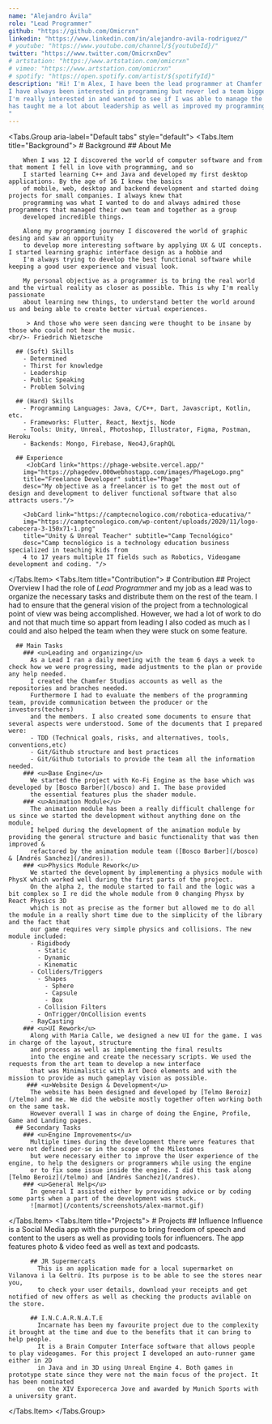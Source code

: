 ```yaml
---
name: "Alejandro Ávila"
role: "Lead Programmer"
github: "https://github.com/Omicrxn"
linkedin: "https://www.linkedin.com/in/alejandro-avila-rodriguez/"
# youtube: "https://www.youtube.com/channel/${youtubeId}/"
twitter: "https://www.twitter.com/OmicrxnDev"
# artstation: "https://www.artstation.com/omicrxn"
# vimeo: "https://www.artstation.com/omicrxn"
# spotify: "https://open.spotify.com/artist/${spotifyId}"
description: "Hi! I'm Alex, I have been the lead programmer at Chamfer Studios under the development of Dune: Special Spice Ops.
I have always been interested in programming but never led a team bigger than 2 or 3. I was looking forward for this experience since it is a role 
I'm really interested in and wanted to see if I was able to manage the responsibilities that leading a team includes. Overall this has been an awesome experience and 
has taught me a lot about leadership as well as improved my programming skills.
"
---
```


<Tabs.Group aria-label="Default tabs" style="default">
  <Tabs.Item title="Background">
    # Background
      ## About Me

        When I was 12 I discovered the world of computer software and from that moment I fell in love with programming, and so
        I started learning C++ and Java and developed my first desktop applications. By the age of 16 I knew the basics
        of mobile, web, desktop and backend development and started doing projects for small companies. I always knew that
        programming was what I wanted to do and always admired those programmers that managed their own team and together as a group
        developed incredible things.

        Along my programming journey I discovered the world of graphic desing and saw an opportunity
        to develop more interesting software by applying UX & UI concepts. I started learning graphic interface design as a hobbie and
        I'm always trying to develop the best functional software while keeping a good user experience and visual look.

        My personal objective as a programmer is to bring the real world and the virtual reality as closer as possible. This is why I'm really passionate
        about learning new things, to understand better the world around us and being able to create better virtual experiences.

         > And those who were seen dancing were thought to be insane by those who could not hear the music.
    <br/>- Friedrich Nietzsche

      ## (Soft) Skills
        - Determined
        - Thirst for knowledge
        - Leadership
        - Public Speaking
        - Problem Solving

      ## (Hard) Skills
        - Programming Languages: Java, C/C++, Dart, Javascript, Kotlin, etc.
        - Frameworks: Flutter, React, Nextjs, Node
        - Tools: Unity, Unreal, Photoshop, Illustrator, Figma, Postman, Heroku
        - Backends: Mongo, Firebase, Neo4J,GraphQL

      ## Experience
         <JobCard link="https://phage-website.vercel.app/"
        img="https://phagedev.000webhostapp.com/images/PhageLogo.png"
        title="Freelance Developer" subtitle="Phage"
        desc="My objective as a freelancer is to get the most out of design and development to deliver functional software that also attracts users."/>

        <JobCard link="https://camptecnologico.com/robotica-educativa/"
        img="https://camptecnologico.com/wp-content/uploads/2020/11/logo-cabecera-3-150x71-1.png"
        title="Unity & Unreal Teacher" subtitle="Camp Tecnológico"
        desc="Camp tecnológico is a technology education business specialized in teaching kids from
        4 to 17 years multiple IT fields such as Robotics, Videogame development and coding. "/>

  </Tabs.Item>
  <Tabs.Item title="Contribution">
    # Contribution
      ## Project Overview
        I had the role of *Lead Programmer* and my job as a lead was to organize the necessary 
        tasks and distribute them on the rest of the team. I had to ensure that the general vision of the project
        from a technological point of view was being accomplished. However, we had a lot of work to do and not that much time
        so appart from leading I also coded as much as I could and also helped the team when they were stuck on some feature.

      ## Main Tasks
        ### <u>Leading and organizing</u>
          As a Lead I ran a daily meeting with the team 6 days a week to check how we were progressing, made adjustments to the plan or provide any help needed.
          I created the Chamfer Studios accounts as well as the repositories and branches needed.
          Furthermore I had to evaluate the members of the programming team, provide communication between the producer or the investors(techers)
          and the members. I also created some documents to ensure that several aspects were understood. Some of the documents that I prepared were:
          - TDD (Technical goals, risks, and alternatives, tools, conventions,etc)
          - Git/Github structure and best practices
          - Git/Github tutorials to provide the team all the information needed.
        ### <u>Base Engine</u>
          We started the project with Ko-Fi Engine as the base which was developed by [Bosco Barber](/bosco) and I. The base provided
          the essential features plus the shader module.
        ### <u>Animation Module</u>
          The animation module has been a really difficult challenge for us since we started the development without anything done on the module.
          I helped during the development of the animation module by providing the general structure and basic functionality that was then improved &
          refactored by the animation module team ([Bosco Barber](/bosco) & [Andrés Sanchez](/andres)).
        ### <u>Physics Module Rework</u>
          We started the development by implementing a physics module with PhysX which worked well during the first parts of the project.
          On the alpha 2, the module started to fail and the logic was a bit complex so I re did the whole module from 0 changing Physx by React Physics 3D
          which is not as precise as the former but allowed me to do all the module in a really short time due to the simplicity of the library and the fact that
          our game requires very simple physics and collisions. The new module included:
          - Rigidbody
            - Static
            - Dynamic
            - Kinematic
          - Colliders/Triggers
            - Shapes
              - Sphere
              - Capsule
              - Box
            - Collision Filters
            - OnTrigger/OnCollision events
          - RayCasting
        ### <u>UI Rework</u>
          Along with Maria Calle, we designed a new UI for the game. I was in charge of the layout, structure
          and process as well as implementing the final results
          into the engine and create the necessary scripts. We used the requests from the art team to develop a new interface
          that was Minimalistic with Art Decó elements and with the mission to provide as much gameplay vision as possible.
         ### <u>Website Design & Development</u>
          The website has been designed and developed by [Telmo Beroiz](/telmo) and me. We did the website mostly together often working both on the same task.
          However overall I was in charge of doing the Engine, Profile, Game and Landing pages.
      ## Secondary Tasks
        ### <u>Engine Improvements</u>
          Multiple times during the development there were features that were not defined per-se in the scope of the Milestones
          but were necessary either to improve the User experience of the engine, to help the designers or programmers while using the engine
          or to fix some issue inside the engine. I did this task along [Telmo Beroiz](/telmo) and [Andrés Sanchez](/andres).
        ### <u>General Help</u>
          In general I assisted either by providing advice or by coding some parts when a part of the development was stuck.
          ![marmot](/contents/screenshots/alex-marmot.gif)

  </Tabs.Item>
  <Tabs.Item title="Projects">
     # Projects
          ## Influence
            Influence is a Social Media app with the purpose to bring freedom of speech and content to the users as well as providing tools
            for influencers. The app features photo & video feed as well as text and podcasts.

          ## JR Supermercats
            This is an application made for a local supermarket on Vilanova i la Geltrú. Its purpose is to be able to see the stores near you,
            to check your user details, download your receipts and get notified of new offers as well as checking the products avilable on the store.

          ## I.N.C.A.R.N.A.T.E
            Incarnate has been my favourite project due to the complexity it brought at the time and due to the benefits that it can bring to help people.
            It is a Brain Computer Interface software that allows people to play videogames. For this project I developed an auto-runner game either in 2D
            in Java and in 3D using Unreal Engine 4. Both games in prototype state since they were not the main focus of the project. It has been nominated
            on the XIV Exporecerca Jove and awarded by Munich Sports with a university grant.

  </Tabs.Item>
</Tabs.Group>
